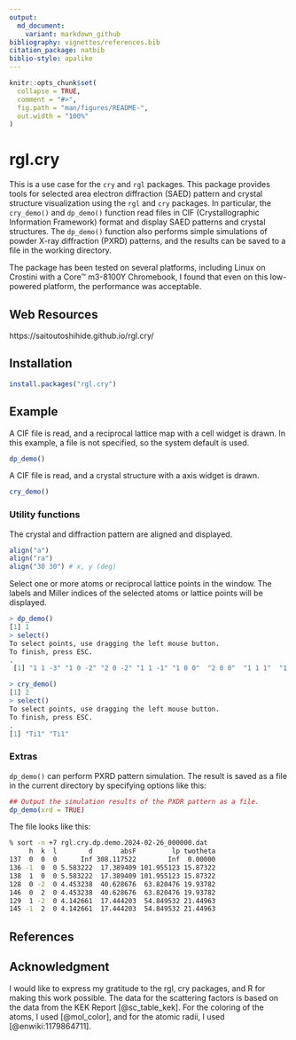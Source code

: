```yaml
---
output:
  md_document:
    variant: markdown_github
bibliography: vignettes/references.bib
citation_package: natbib
biblio-style: apalike
---
```


<!-- README.md is generated from README.Rmd. Please edit that file -->

```r
knitr::opts_chunk$set(
  collapse = TRUE,
  comment = "#>",
  fig.path = "man/figures/README-",
  out.width = "100%"
)
```

# rgl.cry

<!-- badges: start -->
<!-- badges: end -->

This is a use case for the ``cry`` and ``rgl`` packages.
This package provides tools for selected area electron diffraction (SAED) pattern and crystal structure visualization using the ``rgl`` and ``cry`` packages.
In particular, the ``cry_demo()`` and ``dp_demo()`` function read files in CIF (Crystallographic Information Framework) format and display SAED patterns and crystal structures.
The ``dp_demo()`` function also performs simple simulations of powder X-ray diffraction (PXRD) patterns, and the results can be saved to a file in the working directory.

The package has been tested on several platforms, including Linux on Crostini with a Core™ m3-8100Y Chromebook, I found that even on this low-powered platform, the performance was acceptable.


## Web Resources

https://saitoutoshihide.github.io/rgl.cry/


## Installation
```r
install.packages("rgl.cry")
```

## Example
A CIF file is read, and a reciprocal lattice map with a cell widget is drawn.
In this example, a file is not specified, so the system default is used.
```r
dp_demo()
```

A CIF file is read, and a crystal structure with a axis widget is drawn.
```r
cry_demo()
```

### Utility functions

The crystal and diffraction pattern are aligned and displayed.
```r
align("a")
align("ra")
align("30 30") # x, y (deg)
```

Select one or more atoms or reciprocal lattice points in the window.
The labels and Miller indices of the selected atoms or lattice points will be displayed.
```r
> dp_demo()
[1] 1
> select()
To select points, use dragging the left mouse button.
To finish, press ESC.
.
 [1] "1 1 -3" "1 0 -2" "2 0 -2" "1 1 -1" "1 0 0"  "2 0 0"  "1 1 1"  "1 0 2" 

> cry_demo()
[1] 2
> select()
To select points, use dragging the left mouse button.
To finish, press ESC.
.
[1] "Ti1" "Ti1"
```

### Extras
``dp_demo()`` can perform PXRD pattern simulation.
The result is saved as a file in the current directory by specifying options like this:
```r
## Output the simulation results of the PXDR pattern as a file.
dp_demo(xrd = TRUE)
```
The file looks like this:
```zsh
% sort -n +7 rgl.cry.dp.demo.2024-02-26_000000.dat
     h  k  l        d       absF         lp twotheta
137  0  0  0      Inf 308.117522        Inf  0.00000
136 -1  0  0 5.583222  17.389409 101.955123 15.87322
138  1  0  0 5.583222  17.389409 101.955123 15.87322
128  0 -2  0 4.453238  40.628676  63.820476 19.93782
146  0  2  0 4.453238  40.628676  63.820476 19.93782
129  1 -2  0 4.142661  17.444203  54.849532 21.44963
145 -1  2  0 4.142661  17.444203  54.849532 21.44963
```

## References

<div id="refs"></div>

## Acknowledgment

I would like to express my gratitude to the rgl, cry packages, and R for making this work possible.  The data for the scattering factors is based on the data from the KEK Report [@sc_table_kek].  For the coloring of the atoms, I used [@mol_color], and for the atomic radii, I used [@enwiki:1179864711].
